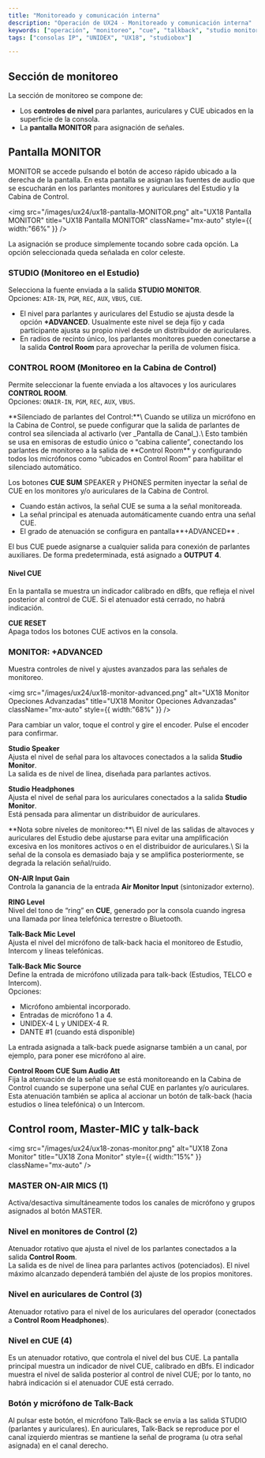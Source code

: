 ```yaml
---
title: "Monitoreado y comunicación interna"
description: "Operación de UX24 - Monitoreado y comunicación interna"
keywords: ["operación", "monitoreo", "cue", "talkback", "studio monitor", "auriculares", "studiobox"]
tags: ["consolas IP", "UNIDEX", "UX18", "studiobox"]

---
```


## Sección de monitoreo

La sección de monitoreo se compone de:

- Los **controles de nivel** para parlantes, auriculares y CUE ubicados en la superficie de la consola.
- La **pantalla MONITOR** para asignación de señales.

## Pantalla MONITOR

MONITOR se accede pulsando el botón de acceso rápido ubicado a la derecha de la pantalla. En esta pantalla se asignan las fuentes de audio que se escucharán en los parlantes monitores y auriculares del Estudio y la Cabina de Control.

<img
  src="/images/ux24/ux18-pantalla-MONITOR.png"
  alt="UX18 Pantalla MONITOR"
  title="UX18 Pantalla MONITOR"
  className="mx-auto"
  style={{ width:"66%" }}
/>

<Note>
  La asignación se produce simplemente tocando sobre cada opción. La opción seleccionada queda señalada en color celeste.
</Note>

### STUDIO (Monitoreo en el Estudio)

Selecciona la fuente enviada a la salida **STUDIO MONITOR**.\
Opciones: `AIR-IN`, `PGM`, `REC`, `AUX`, `VBUS`, `CUE`.

- El nivel para parlantes y auriculares del Estudio se ajusta desde la opción **\+ADVANCED**. Usualmente este nivel se deja fijo y cada participante ajusta su propio nivel desde un distribuidor de auriculares.
- En radios de recinto único, los parlantes monitores pueden conectarse a la salida **Control Room** para aprovechar la perilla de volumen física.

### CONTROL ROOM (Monitoreo en la Cabina de Control)

Permite seleccionar la fuente enviada a los altavoces y los auriculares **CONTROL ROOM**.\
Opciones: `ONAIR-IN`, `PGM`, `REC`, `AUX`, `VBUS`.

<Note>
  **Silenciado de parlantes del Control:**\
  Cuando se utiliza un micrófono en la Cabina de Control, se puede configurar que la salida de parlantes de control sea silenciada al activarlo (ver _Pantalla de Canal_).\
  Esto también se usa en emisoras de estudio único o “cabina caliente”, conectando los parlantes de monitoreo a la salida de **Control Room** y configurando todos los micrófonos como “ubicados en Control Room” para habilitar el silenciado automático.
</Note>

Los botones **CUE SUM** SPEAKER y PHONES permiten inyectar la señal de CUE en los monitores y/o auriculares de la Cabina de Control.

- Cuando están activos, la señal CUE se suma a la señal monitoreada.
- La señal principal es atenuada automáticamente cuando entra una señal CUE.
- El grado de atenuación se configura en pantalla\*\*\+ADVANCED\*\* .

El bus CUE puede asignarse a cualquier salida para conexión de parlantes auxiliares. De forma predeterminada, está asignado a **OUTPUT 4**.

#### Nivel CUE

En la pantalla se muestra un indicador calibrado en dBfs, que refleja el nivel posterior al control de CUE. Si el atenuador está cerrado, no habrá indicación.

**CUE RESET**\
Apaga todos los botones CUE activos en la consola.

### MONITOR: \+ADVANCED

Muestra controles de nivel y ajustes avanzados para las señales de monitoreo.

<img
  src="/images/ux24/ux18-monitor-advanced.png"
  alt="UX18 Monitor Opeciones Advanzadas"
  title="UX18 Monitor Opeciones Advanzadas"
  className="mx-auto"
  style={{ width:"68%" }}
/>

<Note>
  Para cambiar un valor, toque el control y gire el encoder. Pulse el encoder para confirmar.
</Note>

**Studio Speaker**\
Ajusta el nivel de señal para los altavoces conectados a la salida **Studio Monitor**.\
La salida es de nivel de línea, diseñada para parlantes activos.

**Studio Headphones**\
Ajusta el nivel de señal para los auriculares conectados a la salida **Studio Monitor**.\
Está pensada para alimentar un distribuidor de auriculares.

<Warning>
  **Nota sobre niveles de monitoreo:**\
  El nivel de las salidas de altavoces y auriculares del Estudio debe ajustarse para evitar una amplificación excesiva en los monitores activos o en el distribuidor de auriculares.\
  Si la señal de la consola es demasiado baja y se amplifica posteriormente, se degrada la relación señal/ruido.
</Warning>

**ON-AIR Input Gain**\
Controla la ganancia de la entrada **Air Monitor Input** (sintonizador externo).

**RING Level**\
Nivel del tono de “ring” en **CUE**, generado por la consola cuando ingresa una llamada por línea telefónica terrestre o Bluetooth.

**Talk-Back Mic Level**\
Ajusta el nivel del micrófono de talk-back hacia el monitoreo de Estudio, Intercom y líneas telefónicas.

**Talk-Back Mic Source**\
Define la entrada de micrófono utilizada para talk-back (Estudios, TELCO e Intercom).\
Opciones:

- Micrófono ambiental incorporado.
- Entradas de micrófono 1 a 4.
- UNIDEX-4 L y UNIDEX-4 R.
- DANTE #1 (cuando está disponible)

La entrada asignada a talk-back puede asignarse también a un canal, por ejemplo, para poner ese micrófono al aire.

**Control Room CUE Sum Audio Att**\
Fija la atenuación de la señal que se está monitoreando en la Cabina de Control cuando se superpone una señal CUE en parlantes y/o auriculares.\
Esta atenuación también se aplica al accionar un botón de talk-back (hacia estudios o línea telefónica) o un Intercom.

## Control room, Master-MIC y talk-back

<img
  src="/images/ux24/ux18-zonas-monitor.png"
  alt="UX18 Zona Monitor"
  title="UX18 Zona Monitor"
  style={{ width:"15%" }}
  className="mx-auto"
/>

### MASTER ON-AIR MICS (1)

Activa/desactiva simultáneamente todos los canales de micrófono y grupos asignados al botón MASTER.

### Nivel en monitores de Control (2)

Atenuador rotativo que ajusta el nivel de los parlantes conectados a la salida **Control Room**.\
La salida es de nivel de línea para parlantes activos (potenciados). El nivel máximo alcanzado dependerá también del ajuste de los propios monitores.

### Nivel en auriculares de Control (3)

Atenuador rotativo para el nivel de los auriculares del operador (conectados a **Control Room Headphones**).

### Nivel en CUE (4)

Es un atenuador rotativo, que controla el nivel del bus CUE. La pantalla principal muestra un indicador de nivel CUE, calibrado en dBfs. El indicador muestra el nivel de salida posterior al control de nivel CUE; por lo tanto, no habrá indicación si el atenuador CUE está cerrado.

### Botón y micrófono de Talk-Back

Al pulsar este botón, el micrófono Talk-Back se envía a las salida STUDIO (parlantes y auriculares). En auriculares, Talk-Back se reproduce por el canal izquierdo mientras se mantiene la señal de programa (u otra señal asignada) en el canal derecho. 